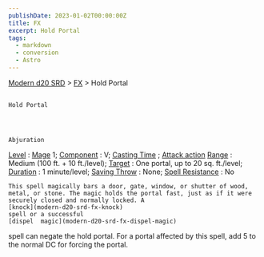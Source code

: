 ```yaml
---
publishDate: 2023-01-02T00:00:00Z
title: FX
excerpt: Hold Portal
tags:
  - markdown
  - conversion
  - Astro
---
```


[Modern d20 SRD](/#modernD20) > [FX](modern-d20-srd-fx-index) > Hold Portal

##

    Hold Portal




    Abjuration

[Level](modern-d20-srd-fx-level)
:
[Mage](modern-d20-srd-classes-advanced-mage)
1;
[Component](modern-d20-srd-fx-components)
: V;
[Casting Time](modern-d20-srd-fx-casting-time)
;
[Attack action](modern-d20-srd-combat-attack-actions)
[Range](modern-d20-srd-fx-range)
: Medium (100 ft. + 10 ft./level);
[Target](modern-d20-srd-fx-target)
: One portal, up to 20 sq. ft./level;
[Duration](modern-d20-srd-fx-duration)
: 1 minute/level;
[Saving Throw](modern-d20-srd-basics-saving-throws)
: None;
[Spell Resistance](modern-d20-srd-special-abilities-spell-resistance)
: No

    This spell magically bars a door, gate, window, or shutter of wood, metal, or stone. The magic holds the portal fast, just as if it were securely closed and normally locked. A
    [knock](modern-d20-srd-fx-knock)
    spell or a successful
    [dispel  magic](modern-d20-srd-fx-dispel-magic)
spell can negate the hold portal. For a portal affected by this spell, add 5 to the normal DC for forcing the portal.

